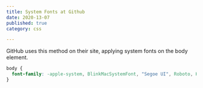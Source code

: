 ```yaml
---
title: System Fonts at Github
date: 2020-13-07
published: true
category: css

---
```

GitHub uses this method on their site, applying system fonts on the body element.

```css
body {
  font-family: -apple-system, BlinkMacSystemFont, "Segoe UI", Roboto, Helvetica, Arial, sans-serif, "Apple Color Emoji", "Segoe UI Emoji", "Segoe UI Symbol";
} 
```